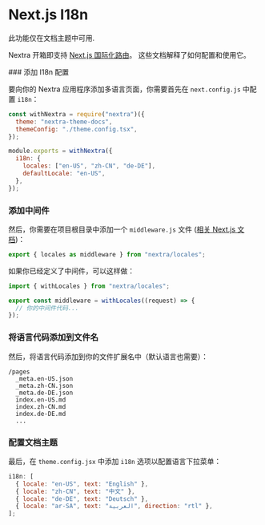 
# Next.js I18n

<Callout emoji="⚠️">此功能仅在文档主题中可用.</Callout>

Nextra 开箱即支持
[Next.js 国际化路由](https://nextjs.org/docs/advanced-features/i18n-routing)。
这些文档解释了如何配置和使用它。

<Steps>
### 添加 I18n 配置

要向你的 Nextra 应用程序添加多语言页面，你需要首先在 `next.config.js` 中配置
`i18n`：

```js filename="next.config.js" {7-10}
const withNextra = require("nextra")({
  theme: "nextra-theme-docs",
  themeConfig: "./theme.config.tsx",
});

module.exports = withNextra({
  i18n: {
    locales: ["en-US", "zh-CN", "de-DE"],
    defaultLocale: "en-US",
  },
});
```

### 添加中间件

然后，你需要在项目根目录中添加一个 `middleware.js` 文件
([相关 Next.js 文档](https://nextjs.org/docs/advanced-features/middleware))：

```js
export { locales as middleware } from "nextra/locales";
```

如果你已经定义了中间件，可以这样做：

```js
import { withLocales } from "nextra/locales";

export const middleware = withLocales((request) => {
  // 你的中间件代码...
});
```

### 将语言代码添加到文件名

然后，将语言代码添加到你的文件扩展名中（默认语言也需要）：

```plaintext
/pages
  _meta.en-US.json
  _meta.zh-CN.json
  _meta.de-DE.json
  index.en-US.md
  index.zh-CN.md
  index.de-DE.md
  ...
```

### 配置文档主题

最后，在 `theme.config.jsx` 中添加 `i18n` 选项以配置语言下拉菜单：

```js filename="theme.config.jsx"
i18n: [
  { locale: "en-US", text: "English" },
  { locale: "zh-CN", text: "中文" },
  { locale: "de-DE", text: "Deutsch" },
  { locale: "ar-SA", text: "العربية", direction: "rtl" },
];
```

</Steps>

